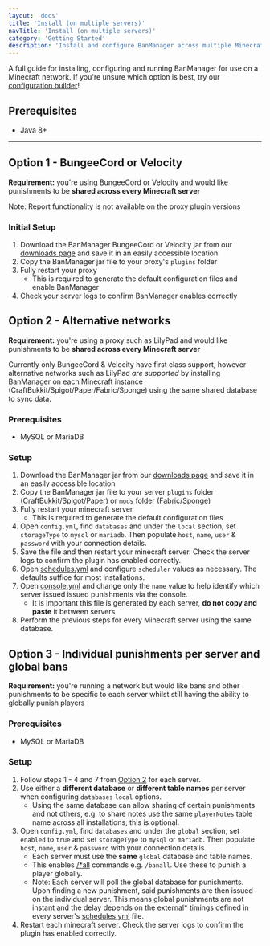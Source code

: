 ```yaml
---
layout: 'docs'
title: 'Install (on multiple servers)'
navTitle: 'Install (on multiple servers)'
category: 'Getting Started'
description: 'Install and configure BanManager across multiple Minecraft servers and networks.'
---
```

A full guide for installing, configuring and running BanManager for use on a Minecraft network. If you're unsure which option is best, try our [configuration builder](/docs/banmanager/config-builder)!

## Prerequisites
- Java 8+

---

## Option 1 - BungeeCord or Velocity
**Requirement:** you're using BungeeCord or Velocity and would like punishments to be **shared across every Minecraft server**

Note: Report functionality is not available on the proxy plugin versions

### Initial Setup
1. Download the BanManager BungeeCord or Velocity jar from our [downloads page](/download) and save it in an easily accessible location
1. Copy the BanManager jar file to your proxy's `plugins` folder
1. Fully restart your proxy
    * This is required to generate the default configuration files and enable BanManager
1. Check your server logs to confirm BanManager enables correctly

## Option 2 - Alternative networks
**Requirement:** you're using a proxy such as LilyPad and would like punishments to be **shared across every Minecraft server**

Currently only BungeeCord & Velocity have first class support, however alternative networks such as LilyPad *are supported* by installing BanManager on each Minecraft instance (CraftBukkit/Spigot/Paper/Fabric/Sponge) using the same shared database to sync data.

### Prerequisites
- MySQL or MariaDB

### Setup
1. Download the BanManager jar from our [downloads page](/download) and save it in an easily accessible location
1. Copy the BanManager jar file to your server `plugins` folder (CraftBukkit/Spigot/Paper) or `mods` folder (Fabric/Sponge)
1. Fully restart your minecraft server
    * This is required to generate the default configuration files
1. Open `config.yml`, find `databases` and under the `local` section, set `storageType` to `mysql` or `mariadb`. Then populate `host`, `name`, `user` & `password` with your connection details.
1. Save the file and then restart your minecraft server. Check the server logs to confirm the plugin has enabled correctly.
1. Open [schedules.yml](/docs/banmanager/configuration/schedules-yml) and configure `scheduler` values as necessary. The defaults suffice for most installations.
1. Open [console.yml](/docs/banmanager/configuration/console-yml) and change only the `name` value to help identify which server issued issued punishments via the console.
    * It is important this file is generated by each server, **do not copy and paste** it between servers
1. Perform the previous steps for every Minecraft server using the same database.

## Option 3 - Individual punishments per server and global bans
**Requirement:** you're running a network but would like bans and other punishments to be specific to each server whilst still having the ability to globally punish players

### Prerequisites
- MySQL or MariaDB

### Setup
1. Follow steps 1 - 4 and 7 from [Option 2](#option-2) for each server.
1. Use either a **different database** or **different table names** per server when configuring `databases` `local` options.
    * Using the same database can allow sharing of certain punishments and not others, e.g. to share notes use the same `playerNotes` table name across all installations; this is optional.
1. Open `config.yml`, find `databases` and under the `global` section, set `enabled` to `true` and set `storageType` to `mysql` or `mariadb`. Then populate `host`, `name`, `user` & `password` with your connection details.
    * Each server must use the **same** `global` database and table names.
    * This enables [/*all](/docs/banmanager/commands#global-commands) commands e.g. `/banall`. Use these to punish a player globally.
    * Note: Each server will poll the global database for punishments. Upon finding a new punishment, said punishments are then issued on the individual server. This means global punishments are not instant and the delay depends on the [external*](/docs/banmanager/configuration/schedules-yml#externalplayerbans) timings defined in every server's [schedules.yml](/docs/banmanager/configuration/schedules-yml) file.
1. Restart each minecraft server. Check the server logs to confirm the plugin has enabled correctly.
